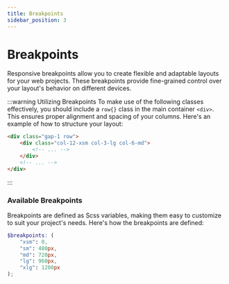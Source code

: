 ```yaml
---
title: Breakpoints
sidebar_position: 3
---
```


# Breakpoints

Responsive breakpoints allow you to create flexible and adaptable layouts for your web projects. These breakpoints provide fine-grained control over your layout's behavior on different devices.

:::warning Utilizing Breakpoints
To make use of the following classes effectively, you should include a `row{}` class in the main container `<div>`. This ensures proper alignment and spacing of your columns. Here's an example of how to structure your layout:

```html
<div class="gap-1 row">
    <div class="col-12-xsm col-3-lg col-6-md">
        <!-- ... -->
    </div>
    <!-- ... -->
</div>
```
:::

### Available Breakpoints

Breakpoints are defined as Scss variables, making them easy to customize to suit your project's needs. Here's how the breakpoints are defined:

```scss
$breakpoints: (
    "xsm": 0,
    "sm": 480px,
    "md": 720px,
    "lg": 960px,
    "xlg": 1200px
);
```